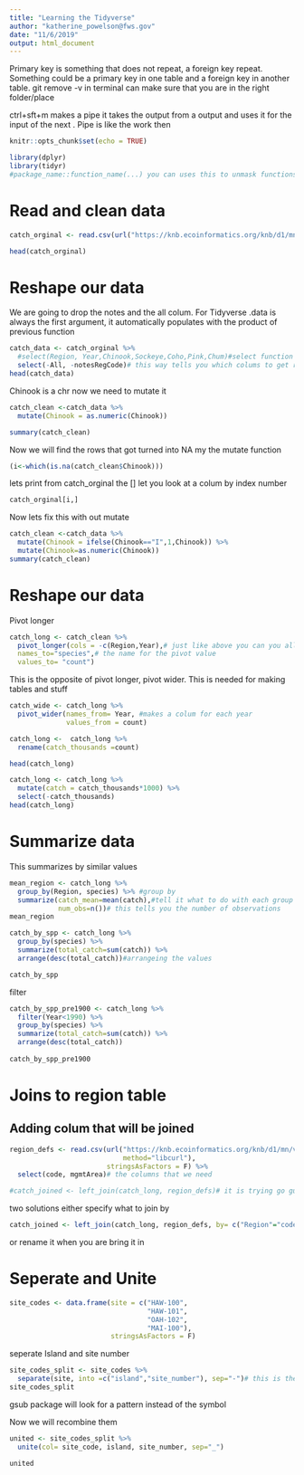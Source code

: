 ```yaml
---
title: "Learning the Tidyverse"
author: "katherine_powelson@fws.gov"
date: "11/6/2019"
output: html_document
---
```

Primary key is something that does not repeat, a foreign key repeat. Something could be a primary key in one table and a foreign key in another table. 
git remove -v in terminal can make sure that you are in the right folder/place

ctrl+sft+m makes a pipe  it takes the output from a output and uses it for the input of the next . Pipe is like the work then
```r
knitr::opts_chunk$set(echo = TRUE)
```

```r
library(dplyr)
library(tidyr)
#package_name::function_name(...) you can uses this to unmask functions  
```
# Read and clean data 
```r
catch_orginal <- read.csv(url("https://knb.ecoinformatics.org/knb/d1/mn/v2/object/df35b.302.1",method="libcurl"),stringsAsFactors = F)

head(catch_orginal)
```


# Reshape our data 
 We are going to drop the notes and the all colum. For Tidyverse .data is always the first argument, it automatically populates with the product of previous function
```r


catch_data <- catch_orginal %>% 
  #select(Region, Year,Chinook,Sockeye,Coho,Pink,Chum)#select function chooses and then renames colums from a table.This tells what to keep. 
  select(-All, -notesRegCode)# this way tells you which colums to get rid of 
head(catch_data)
```
Chinook is a chr now we need to mutate it 
```r
catch_clean <-catch_data %>% 
  mutate(Chinook = as.numeric(Chinook))

summary(catch_clean)
```
Now we will find the rows that got turned into NA my the mutate function 
```r
(i<-which(is.na(catch_clean$Chinook)))
```
lets print from catch_orginal the [] let you look at a colum by index number 
```r
catch_orginal[i,]
```
Now lets fix this with out mutate
```r
catch_clean <-catch_data %>% 
  mutate(Chinook = ifelse(Chinook=="I",1,Chinook)) %>% 
  mutate(Chinook=as.numeric(Chinook))
summary(catch_clean)

```
# Reshape our data 
Pivot longer 
```r
catch_long <- catch_clean %>% 
  pivot_longer(cols = -c(Region,Year),# just like above you can you all c() or -c()
  names_to="species",# the name for the pivot value
  values_to= "count")
```
This is the opposite of pivot longer, pivot wider. This is needed for making tables and stuff 
```r
catch_wide <- catch_long %>%
  pivot_wider(names_from= Year, #makes a colum for each year
              values_from = count)

catch_long <-  catch_long %>% 
  rename(catch_thousands =count)

head(catch_long)  

```
```r
catch_long <- catch_long %>% 
  mutate(catch = catch_thousands*1000) %>% 
  select(-catch_thousands)
head(catch_long)
```

# Summarize data
This summarizes by similar values
```r
mean_region <- catch_long %>% 
  group_by(Region, species) %>% #group by
  summarize(catch_mean=mean(catch),#tell it what to do with each group
            num_obs=n())# this tells you the number of observations 
mean_region

catch_by_spp <- catch_long %>% 
  group_by(species) %>% 
  summarize(total_catch=sum(catch)) %>% 
  arrange(desc(total_catch))#arrangeing the values

catch_by_spp
```

filter 

```r
catch_by_spp_pre1900 <- catch_long %>% 
  filter(Year<1990) %>% 
  group_by(species) %>% 
  summarize(total_catch=sum(catch)) %>% 
  arrange(desc(total_catch))
  
catch_by_spp_pre1900
```

# Joins to region table 
## Adding colum that will be joined 
```r
region_defs <- read.csv(url("https://knb.ecoinformatics.org/knb/d1/mn/v2/object/df35b.303.1",
                            method="libcurl"),
                        stringsAsFactors = F) %>% 
  select(code, mgmtArea)# the columns that we need

```


```r
#catch_joined <- left_join(catch_long, region_defs)# it is trying go guess what to join by but it can't because they are named differently 
```

 two solutions either specify what to join by
```r
catch_joined <- left_join(catch_long, region_defs, by= c("Region"="code")) 

```
or  rename it when you are bring it in 

# Seperate and Unite
```r
site_codes <- data.frame(site = c("HAW-100",
                                  "HAW-101",
                                  "OAH-102",
                                  "MAI-100"),
                         stringsAsFactors = F)
```
seperate Island and site number 

```r
site_codes_split <- site_codes %>% 
  separate(site, into =c("island","site_number"), sep="-")# this is the orginal colum "site" and the name for the new colums 
site_codes_split
```
gsub package will look for a pattern instead of the symbol 

Now we will recombine them 

```r
united <- site_codes_split %>% 
  unite(col= site_code, island, site_number, sep="_")

united
```

```r

```




